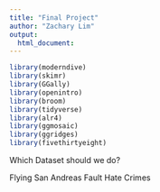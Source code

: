```yaml
---
title: "Final Project"
author: "Zachary Lim"
output:
  html_document:
---
```


```r
library(moderndive)
library(skimr)
library(GGally)
library(openintro)
library(broom) 
library(tidyverse)
library(alr4)
library(ggmosaic)
library(ggridges)
library(fivethirtyeight)
```


Which Dataset should we do?

Flying
San Andreas Fault
Hate Crimes


